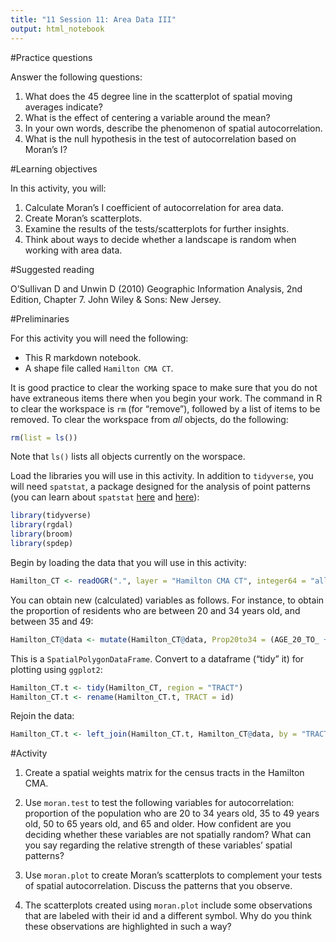 ```yaml
---
title: "11 Session 11: Area Data III"
output: html_notebook
---
```


#Practice questions

Answer the following questions:

1. What does the 45 degree line in the scatterplot of spatial moving averages indicate?
2. What is the effect of centering a variable around the mean?
3. In your own words, describe the phenomenon of spatial autocorrelation.
4. What is the null hypothesis in the test of autocorrelation based on Moran's I?

#Learning objectives

In this activity, you will:

1. Calculate Moran's I coefficient of autocorrelation for area data.
2. Create Moran's scatterplots.
2. Examine the results of the tests/scatterplots for further insights.
3. Think about ways to decide whether a landscape is random when working with area data.

#Suggested reading

O'Sullivan D and Unwin D (2010) Geographic Information Analysis, 2nd Edition, Chapter 7. John Wiley & Sons: New Jersey.

#Preliminaries

For this activity you will need the following:

* This R markdown notebook.
* A shape file called `Hamilton CMA CT`.

It is good practice to clear the working space to make sure that you do not have extraneous items there when you begin your work. The command in R to clear the workspace is `rm` (for "remove"), followed by a list of items to be removed. To clear the workspace from _all_ objects, do the following:
```r
rm(list = ls())
```

Note that `ls()` lists all objects currently on the worspace.

Load the libraries you will use in this activity. In addition to `tidyverse`, you will need `spatstat`, a package designed for the analysis of point patterns (you can learn about `spatstat` [here](https://cran.r-project.org/web/packages/spatstat/vignettes/getstart.pdf) and [here](http://spatstat.org/resources/spatstatJSSpaper.pdf)):
```r
library(tidyverse)
library(rgdal)
library(broom)
library(spdep)
```

Begin by loading the data that you will use in this activity:
```r
Hamilton_CT <- readOGR(".", layer = "Hamilton CMA CT", integer64 = "allow.loss")
```

You can obtain new (calculated) variables as follows. For instance, to obtain the proportion of residents who are between 20 and 34 years old, and between 35 and 49:
```r
Hamilton_CT@data <- mutate(Hamilton_CT@data, Prop20to34 = (AGE_20_TO_ + AGE_25_TO_ + AGE_30_TO_)/POPULATION, Prop35to49 = (AGE_35_TO_ + AGE_40_TO_ + AGE_45_TO_)/POPULATION)
```

This is a `SpatialPolygonDataFrame`. Convert to a dataframe ("tidy" it) for plotting using `ggplot2`:
```r
Hamilton_CT.t <- tidy(Hamilton_CT, region = "TRACT")
Hamilton_CT.t <- rename(Hamilton_CT.t, TRACT = id)
```

Rejoin the data:
```r
Hamilton_CT.t <- left_join(Hamilton_CT.t, Hamilton_CT@data, by = "TRACT")
```

#Activity

1. Create a spatial weights matrix for the census tracts in the Hamilton CMA.

2. Use `moran.test` to test the following variables for autocorrelation: proportion of the population who are 20 to 34 years old, 35 to 49 years old, 50 to 65 years old, and 65 and older. How confident are you deciding whether these variables are not spatially random? What can you say regarding the relative strength of these variables' spatial patterns?

3. Use `moran.plot` to create Moran's scatterplots to complement your tests of spatial autocorrelation. Discuss the patterns that you observe.

4. The scatterplots created using `moran.plot` include some observations that are labeled with their id and a different symbol. Why do you think these observations are highlighted in such a way?